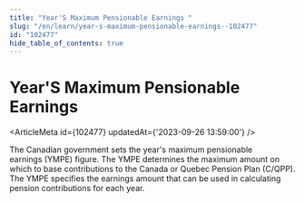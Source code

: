 ```yaml
---
title: "Year'S Maximum Pensionable Earnings "
slug: "/en/learn/year-s-maximum-pensionable-earnings--102477"
id: "102477"
hide_table_of_contents: true
---
```



# Year'S Maximum Pensionable Earnings 

<ArticleMeta id={102477} updatedAt={'2023-09-26 13:59:00'} />
<div className='border-solid border-b border-t-0 my-4 border-[var(--ifm-color-gray-300)]' />

The Canadian government sets the year's maximum pensionable earnings (YMPE) figure. The YMPE determines the maximum amount on which to base contributions to the Canada or Quebec Pension Plan (C/QPP). The YMPE specifies the earnings amount that can be used in calculating pension contributions for each year.
